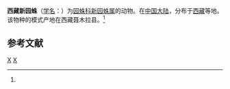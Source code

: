 {{Speciesbox
| taxon = Neoscona xizangensis
| binomial_authority = (Yin et Wang, 1990)<ref name='id13723'>{{cite web| url =http://www.bioinfo.cn/db05/BjdwSpecies.php?action=view&id=13723| title =西藏新园蛛| work =《中国动物物种编目数据库》| publisher =中国科学院微生物研究所| author =中国科学院动物研究所| accessdate =2009-04-28| deadurl =yes| archiveurl =https://web.archive.org/web/20160305032144/http://www.bioinfo.cn/db05/BjdwSpecies.php?action=view&id=13723| archivedate =2016-03-05| df =}}</ref>
}}

'''西藏新园蛛'''（[[学名|学名]]：{{lang|la|''Neoscona xizangensis''}}）为[[园蛛科|园蛛科]][[新园蛛属|新园蛛属]]的动物。在[[中国大陆|中国大陆]]，分布于[[西藏|西藏]]等地。该物种的模式产地在西藏聂木拉县。<ref name='id13723'/>

== 参考文献 ==
{{reflist}}
{{taxonbar}}
[[Category:_1990年描述的动物|X]]
[[Category:新园蛛属|X]]